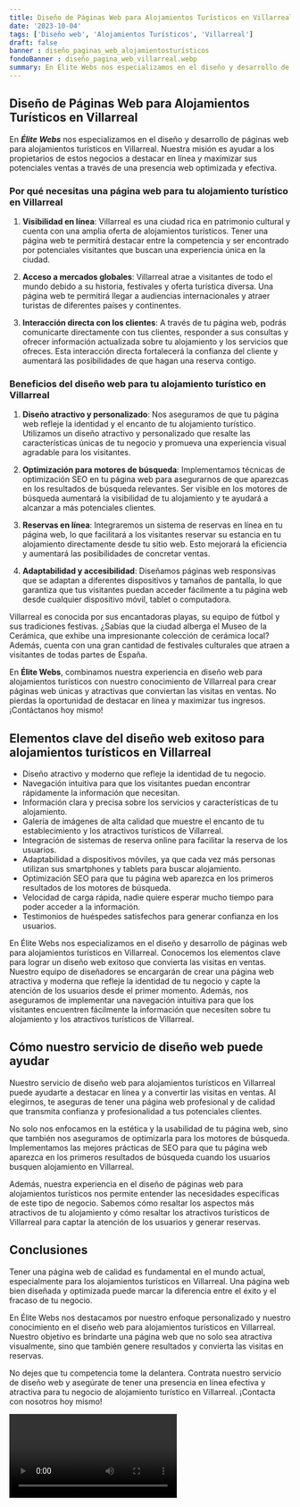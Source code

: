 ```yaml
---
title: Diseño de Páginas Web para Alojamientos Turísticos en Villarreal
date: '2023-10-04'
tags: ['Diseño web', 'Alojamientos Turísticos', 'Villarreal']
draft: false
banner : diseño_paginas_web_alojamientosturísticos
fondoBanner : diseño_pagina_web_villarreal.webp
summary: En Élite Webs nos especializamos en el diseño y desarrollo de páginas web para alojamientos turísticos en Villarreal. Nuestra misión es ayudar a los propietarios de estos negocios a destacar en línea y maximizar sus potenciales ventas a través de una presencia web optimizada y efectiva.
---
```


## Diseño de Páginas Web para Alojamientos Turísticos en Villarreal

En ***Élite Webs*** nos especializamos en el diseño y desarrollo de páginas web para alojamientos turísticos en Villarreal. Nuestra misión es ayudar a los propietarios de estos negocios a destacar en línea y maximizar sus potenciales ventas a través de una presencia web optimizada y efectiva.

### Por qué necesitas una página web para tu alojamiento turístico en Villarreal

1. **Visibilidad en línea**: Villarreal es una ciudad rica en patrimonio cultural y cuenta con una amplia oferta de alojamientos turísticos. Tener una página web te permitirá destacar entre la competencia y ser encontrado por potenciales visitantes que buscan una experiencia única en la ciudad.

2. **Acceso a mercados globales**: Villarreal atrae a visitantes de todo el mundo debido a su historia, festivales y oferta turística diversa. Una página web te permitirá llegar a audiencias internacionales y atraer turistas de diferentes países y continentes.

3. **Interacción directa con los clientes**: A través de tu página web, podrás comunicarte directamente con tus clientes, responder a sus consultas y ofrecer información actualizada sobre tu alojamiento y los servicios que ofreces. Esta interacción directa fortalecerá la confianza del cliente y aumentará las posibilidades de que hagan una reserva contigo.

### Beneficios del diseño web para tu alojamiento turístico en Villarreal

1. **Diseño atractivo y personalizado**: Nos aseguramos de que tu página web refleje la identidad y el encanto de tu alojamiento turístico. Utilizamos un diseño atractivo y personalizado que resalte las características únicas de tu negocio y promueva una experiencia visual agradable para los visitantes.

2. **Optimización para motores de búsqueda**: Implementamos técnicas de optimización SEO en tu página web para asegurarnos de que aparezcas en los resultados de búsqueda relevantes. Ser visible en los motores de búsqueda aumentará la visibilidad de tu alojamiento y te ayudará a alcanzar a más potenciales clientes.

3. **Reservas en línea**: Integraremos un sistema de reservas en línea en tu página web, lo que facilitará a los visitantes reservar su estancia en tu alojamiento directamente desde tu sitio web. Esto mejorará la eficiencia y aumentará las posibilidades de concretar ventas.

4. **Adaptabilidad y accesibilidad**: Diseñamos páginas web responsivas que se adaptan a diferentes dispositivos y tamaños de pantalla, lo que garantiza que tus visitantes puedan acceder fácilmente a tu página web desde cualquier dispositivo móvil, tablet o computadora.

Villarreal es conocida por sus encantadoras playas, su equipo de fútbol y sus tradiciones festivas. ¿Sabías que la ciudad alberga el Museo de la Cerámica, que exhibe una impresionante colección de cerámica local? Además, cuenta con una gran cantidad de festivales culturales que atraen a visitantes de todas partes de España.

En **Élite Webs**, combinamos nuestra experiencia en diseño web para alojamientos turísticos con nuestro conocimiento de Villarreal para crear páginas web únicas y atractivas que conviertan las visitas en ventas. No pierdas la oportunidad de destacar en línea y maximizar tus ingresos. ¡Contáctanos hoy mismo!

<GifSeo />

<Cta />

## Elementos clave del diseño web exitoso para alojamientos turísticos en Villarreal

- Diseño atractivo y moderno que refleje la identidad de tu negocio.
- Navegación intuitiva para que los visitantes puedan encontrar rápidamente la información que necesitan.
- Información clara y precisa sobre los servicios y características de tu alojamiento.
- Galería de imágenes de alta calidad que muestre el encanto de tu establecimiento y los atractivos turísticos de Villarreal.
- Integración de sistemas de reserva online para facilitar la reserva de los usuarios.
- Adaptabilidad a dispositivos móviles, ya que cada vez más personas utilizan sus smartphones y tablets para buscar alojamiento.
- Optimización SEO para que tu página web aparezca en los primeros resultados de los motores de búsqueda.
- Velocidad de carga rápida, nadie quiere esperar mucho tiempo para poder acceder a la información.
- Testimonios de huéspedes satisfechos para generar confianza en los usuarios.

En Élite Webs nos especializamos en el diseño y desarrollo de páginas web para alojamientos turísticos en Villarreal. Conocemos los elementos clave para lograr un diseño web exitoso que convierta las visitas en ventas. Nuestro equipo de diseñadores se encargarán de crear una página web atractiva y moderna que refleje la identidad de tu negocio y capte la atención de los usuarios desde el primer momento. Además, nos aseguramos de implementar una navegación intuitiva para que los visitantes encuentren fácilmente la información que necesiten sobre tu alojamiento y los atractivos turísticos de Villarreal.

## Cómo nuestro servicio de diseño web puede ayudar

Nuestro servicio de diseño web para alojamientos turísticos en Villarreal puede ayudarte a destacar en línea y a convertir las visitas en ventas. Al elegirnos, te aseguras de tener una página web profesional y de calidad que transmita confianza y profesionalidad a tus potenciales clientes. 

No solo nos enfocamos en la estética y la usabilidad de tu página web, sino que también nos aseguramos de optimizarla para los motores de búsqueda. Implementamos las mejores prácticas de SEO para que tu página web aparezca en los primeros resultados de búsqueda cuando los usuarios busquen alojamiento en Villarreal.

Además, nuestra experiencia en el diseño de páginas web para alojamientos turísticos nos permite entender las necesidades específicas de este tipo de negocio. Sabemos cómo resaltar los aspectos más atractivos de tu alojamiento y cómo resaltar los atractivos turísticos de Villarreal para captar la atención de los usuarios y generar reservas.

## Conclusiones

Tener una página web de calidad es fundamental en el mundo actual, especialmente para los alojamientos turísticos en Villarreal. Una página web bien diseñada y optimizada puede marcar la diferencia entre el éxito y el fracaso de tu negocio.

En Élite Webs nos destacamos por nuestro enfoque personalizado y nuestro conocimiento en el diseño web para alojamientos turísticos en Villarreal. Nuestro objetivo es brindarte una página web que no solo sea atractiva visualmente, sino que también genere resultados y convierta las visitas en reservas.

No dejes que tu competencia tome la delantera. Contrata nuestro servicio de diseño web y asegúrate de tener una presencia en línea efectiva y atractiva para tu negocio de alojamiento turístico en Villarreal. ¡Contacta con nosotros hoy mismo!

<Video />

<CtaBot job='Alojamientos Turísticos' city='Villarreal'/>

<Gmaps query='Villarreal+españa+maps' />
